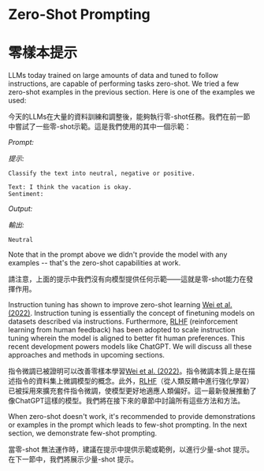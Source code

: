 # Zero-Shot Prompting

# 零樣本提示

LLMs today trained on large amounts of data and tuned to follow instructions, are capable of performing tasks zero-shot. We tried a few zero-shot examples in the previous section. Here is one of the examples we used:

今天的LLMs在大量的資料訓練和調整後，能夠執行零-shot任務。我們在前一節中嘗試了一些零-shot示範。這是我們使用的其中一個示範：

*Prompt:*

*提示:*

```
Classify the text into neutral, negative or positive. 

Text: I think the vacation is okay.
Sentiment:
```

*Output:*

*輸出:*

```
Neutral
```

Note that in the prompt above we didn't provide the model with any examples -- that's the zero-shot capabilities at work. 

請注意，上面的提示中我們沒有向模型提供任何示範——這就是零-shot能力在發揮作用。

Instruction tuning has shown to improve zero-shot learning [Wei et al. (2022)](https://arxiv.org/pdf/2109.01652.pdf). Instruction tuning is essentially the concept of finetuning models on datasets described via instructions. Furthermore, [RLHF](https://arxiv.org/abs/1706.03741) (reinforcement learning from human feedback) has been adopted to scale instruction tuning wherein the model is aligned to better fit human preferences. This recent development powers models like ChatGPT. We will discuss all these approaches and methods in upcoming sections.

指令微調已被證明可以改善零樣本學習[Wei et al. (2022)](https://arxiv.org/pdf/2109.01652.pdf)。指令微調本質上是在描述指令的資料集上微調模型的概念。此外，[RLHF](https://arxiv.org/abs/1706.03741)（從人類反饋中進行強化學習）已被採用來擴充套件指令微調，使模型更好地適應人類偏好。這一最新發展推動了像ChatGPT這樣的模型。我們將在接下來的章節中討論所有這些方法和方法。

When zero-shot doesn't work, it's recommended to provide demonstrations or examples in the prompt which leads to few-shot prompting. In the next section, we demonstrate few-shot prompting.

當零-shot 無法運作時，建議在提示中提供示範或範例，以進行少量-shot 提示。在下一節中，我們將展示少量-shot 提示。

